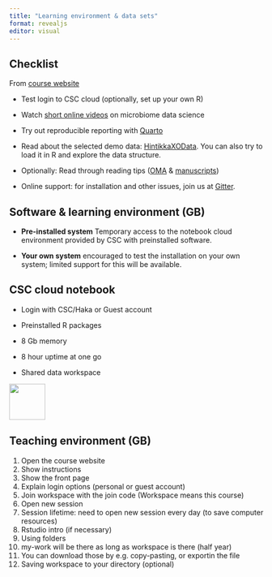 ```yaml
---
title: "Learning environment & data sets"
format: revealjs
editor: visual
---
```


## Checklist

From [course website](https://microbiome.github.io/course_2023_oulu/start.html)

-   Test login to CSC cloud (optionally, set up your own R)

-   Watch [short online videos](https://www.youtube.com/playlist?list=PLjiXAZO27elAJEptP59BN3whVJ61XIkST) on microbiome data science

-   Try out reproducible reporting with [Quarto](https://microbiome.github.io/OMA/resources.html#quarto)

-   Read about the selected demo data: [HintikkaXOData](https://microbiome.github.io/OMA/containers.html#hintikka-desc). You can also try to load it in R and explore the data structure.

-   Optionally: Read through reading tips ([OMA](https://microbiome.github.io/OMA) & [manuscripts](https://microbiome.github.io/course_2023_oulu/start.html#reading))

-   Online support: for installation and other issues, join us at [Gitter](https://microbiome.github.io/OMA/training.html#support-and-resources).

## Software & learning environment (GB)

-   **Pre-installed system** Temporary access to the notebook cloud environment provided by CSC with preinstalled software.

-   **Your own system** encouraged to test the installation on your own system; limited support for this will be available.

## CSC cloud notebook

-   Login with CSC/Haka or Guest account

-   Preinstalled R packages

-   8 Gb memory

-   8 hour uptime at one go

-   Shared data workspace

![](images/paste-8E75CB83.png){width="71"}

## Teaching environment (GB) {.smaller}

1.  Open the course website
2.  Show instructions
3.  Show the front page
4.  Explain login options (personal or guest account)
5.  Join workspace with the join code (Workspace means this course)
6.  Open new session
7.  Session lifetime: need to open new session every day (to save computer resources)
8.  Rstudio intro (if necessary)
9.  Using folders
10. my-work will be there as long as workspace is there (half year)
11. You can download those by e.g. copy-pasting, or exportin the file
12. Saving workspace to your directory (optional)
